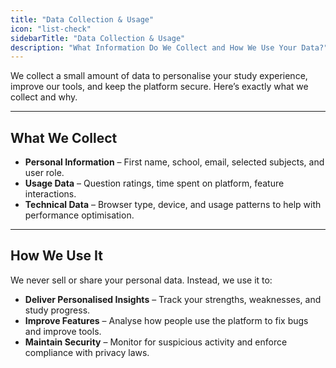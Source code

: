 ```yaml
---
title: "Data Collection & Usage"
icon: "list-check"
sidebarTitle: "Data Collection & Usage"
description: "What Information Do We Collect and How We Use Your Data?"
---
```


We collect a small amount of data to personalise your study experience, improve our tools, and keep the platform secure. Here’s exactly what we collect and why.

---

## What We Collect

- **Personal Information** – First name, school, email, selected subjects, and user role.
- **Usage Data** – Question ratings, time spent on platform, feature interactions.
- **Technical Data** – Browser type, device, and usage patterns to help with performance optimisation.

---

## How We Use It

We never sell or share your personal data. Instead, we use it to:

- **Deliver Personalised Insights** – Track your strengths, weaknesses, and study progress.
- **Improve Features** – Analyse how people use the platform to fix bugs and improve tools.
- **Maintain Security** – Monitor for suspicious activity and enforce compliance with privacy laws.